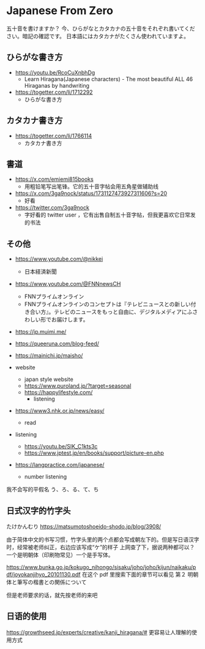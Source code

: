 # Japanese From Zero

五十音を書けますか？
今、ひらがなとカタカナの五十音をそれぞれ書いてください。暗記の確認です。
日本語にはカタカナがたくさん使われていますよ。

## ひらがな書き方

- https://youtu.be/RcoCuXnbhDg
  - Learn Hiragana(Japanese characters) - The most beautiful ALL 46 Hiraganas by handwriting
- https://togetter.com/li/1712292
  - ひらがな書き方

## カタカナ書き方

- https://togetter.com/li/1766114
  - カタカナ書き方

## 書道

- https://x.com/emiemi815books
  - 用粗铅笔写出笔锋。它的五十音字帖会用五角星做辅助线
- https://x.com/3ga9nock/status/1731127473927311606?s=20
  - 好看
- https://twitter.com/3ga9nock
  - 字好看的 twitter user ，它有出售自制五十音字帖，但我更喜欢它日常发的书法

## その他

- https://www.youtube.com/@nikkei

  - 日本経済新聞

- https://www.youtube.com/@FNNnewsCH

  - FNNプライムオンライン
  - FNNプライムオンラインのコンセプトは『テレビニュースとの新しい付き合い方』。テレビのニュースをもっと自由に、デジタルメディアにふさわしい形でお届けします。

- https://jp.muimi.me/
- https://queeruna.com/blog-feed/

- https://mainichi.jp/maisho/

- website

  - japan style website
  - https://www.puroland.jp/?target=seasonal
  - https://happylifestyle.com/
    - listening

- https://www3.nhk.or.jp/news/easy/
  - read
- listening
  - https://youtu.be/SIK_C1kts3c
  - https://www.jptest.jp/en/books/support/picture-en.php

- https://langpractice.com/japanese/

  - number listening

我不会写的平假名
う、ろ、る、て、ち

## 日式汉字的竹字头

たけかんむり
https://matsumotoshoeido-shodo.jp/blog/3908/

由于简体中文的书写习惯，竹字头里的两个点都会写成朝左下的。但是写日语汉字时，经常被老师纠正，右边应该写成“ケ”的样子
上网查了下，据说两种都可以？一个是明朝体（印刷物常见）一个是手写体。

https://www.bunka.go.jp/kokugo_nihongo/sisaku/joho/joho/kijun/naikaku/pdf/joyokanjihyo_20101130.pdf
在这个 pdf 里搜索下面的章节可以看见
第２ 明朝体と筆写の楷書との関係について

但是老师要求的话，就先按老师的来吧

## 日语的使用

https://growthseed.jp/experts/creative/kanji_hiragana/#
更容易让人理解的使用方式